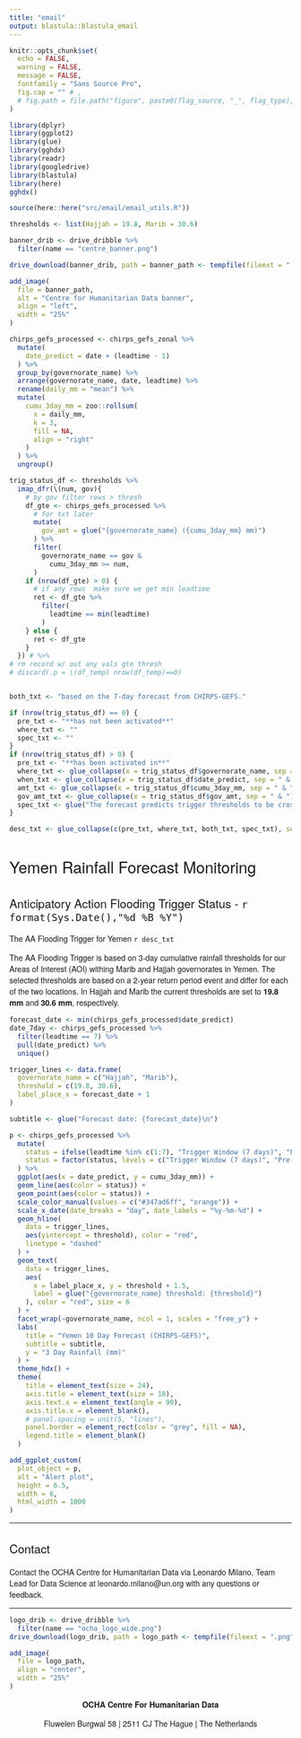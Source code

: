 ```yaml
---
title: "email"
output: blastula::blastula_email
---
```


<style type = "text/css">

h1, h2, h3 {
  font-family: Arvo, "Helvetica Neue", Helvetica, Arial, sans-serif;
  font-weight: normal
}

p {
  font-family: "Source Sans Pro", "Helvetica Neue", Helvetica, Arial, sans-serif
}

</style>


```r
knitr::opts_chunk$set(
  echo = FALSE,
  warning = FALSE,
  message = FALSE,
  fontfamily = "Sans Source Pro",
  fig.cap = "" # ,
  # fig.path = file.path("figure", paste0(flag_source, "_", flag_type), "")
)

library(dplyr)
library(ggplot2)
library(glue)
library(gghdx)
library(readr)
library(googledrive)
library(blastula)
library(here)
gghdx()

source(here::here("src/email/email_utils.R"))

thresholds <- list(Hajjah = 19.8, Marib = 30.6)
```

```r
banner_drib <- drive_dribble %>%
  filter(name == "centre_banner.png")

drive_download(banner_drib, path = banner_path <- tempfile(fileext = ".png"))

add_image(
  file = banner_path,
  alt = "Centre for Humanitarian Data banner",
  align = "left",
  width = "25%"
)
```



```r
chirps_gefs_processed <- chirps_gefs_zonal %>%
  mutate(
    date_predict = date + (leadtime - 1)
  ) %>%
  group_by(governorate_name) %>%
  arrange(governorate_name, date, leadtime) %>%
  rename(daily_mm = "mean") %>%
  mutate(
    cumu_3day_mm = zoo::rollsum(
      x = daily_mm,
      k = 3,
      fill = NA,
      align = "right"
    )
  ) %>%
  ungroup()

trig_status_df <- thresholds %>%
  imap_dfr(\(num, gov){
    # by gov filter rows > thresh
    df_gte <- chirps_gefs_processed %>%
      # for txt later
      mutate(
        gov_amt = glue("{governorate_name} ({cumu_3day_mm} mm)")
      ) %>%
      filter(
        governorate_name == gov &
          cumu_3day_mm >= num,
      )
    if (nrow(df_gte) > 0) {
      # if any rows  make sure we get min leadtime
      ret <- df_gte %>%
        filter(
          leadtime == min(leadtime)
        )
    } else {
      ret <- df_gte
    }
  }) # %>%
# rm record w/ out any vals gte thresh
# discard(.p = \(df_temp) nrow(df_temp)==0)


both_txt <- "based on the 7-day forecast from CHIRPS-GEFS."

if (nrow(trig_status_df) == 0) {
  pre_txt <- "**has not been activated**"
  where_txt <- ""
  spec_txt <- ""
}
if (nrow(trig_status_df) > 0) {
  pre_txt <- "**has been activated in**"
  where_txt <- glue_collapse(x = trig_status_df$governorate_name, sep = " & ")
  when_txt <- glue_collapse(x = trig_status_df$date_predict, sep = " & ")
  amt_txt <- glue_collapse(x = trig_status_df$cumu_3day_mm, sep = " & ")
  gov_amt_txt <- glue_collapse(x = trig_status_df$gov_amt, sep = " & ")
  spec_txt <- glue("The forecast predicts trigger thresholds to be crossed on {when_txt} for {gov_amt_txt}{ifelse(nrow(trig_status_df)>1,', respectively.', '.')}")
}

desc_txt <- glue_collapse(c(pre_txt, where_txt, both_txt, spec_txt), sep = " ")
```

# Yemen Rainfall Forecast Monitoring

## Anticipatory Action Flooding Trigger Status - `r format(Sys.Date(),"%d %B %Y")`

The AA Flooding Trigger for Yemen `r desc_txt`

The AA Flooding Trigger is based on 3-day cumulative rainfall thresholds for our Areas of Interest (AOI) withing Marib and Hajjah governorates in Yemen. The selected thresholds are based on a 2-year return period event and differ for each of the two locations. In Hajjah and Marib the current thresholds are set to **19.8 mm** and **30.6 mm**, respectively.

```r
forecast_date <- min(chirps_gefs_processed$date_predict)
date_7day <- chirps_gefs_processed %>%
  filter(leadtime == 7) %>%
  pull(date_predict) %>%
  unique()

trigger_lines <- data.frame(
  governorate_name = c("Hajjah", "Marib"),
  threshold = c(19.8, 30.6),
  label_place_x = forecast_date + 1
)

subtitle <- glue("Forecast date: {forecast_date}\n")

p <- chirps_gefs_processed %>%
  mutate(
    status = ifelse(leadtime %in% c(1:7), "Trigger Window (7 days)", "Pre-Alert"),
    status = factor(status, levels = c("Trigger Window (7 days)", "Pre-Alert"))
  ) %>%
  ggplot(aes(x = date_predict, y = cumu_3day_mm)) +
  geom_line(aes(color = status)) +
  geom_point(aes(color = status)) +
  scale_color_manual(values = c("#347ad6ff", "orange")) +
  scale_x_date(date_breaks = "day", date_labels = "%y-%m-%d") +
  geom_hline(
    data = trigger_lines,
    aes(yintercept = threshold), color = "red",
    linetype = "dashed"
  ) +
  geom_text(
    data = trigger_lines,
    aes(
      x = label_place_x, y = threshold + 1.5,
      label = glue("{governorate_name} threshold: {threshold}")
    ), color = "red", size = 6
  ) +
  facet_wrap(~governorate_name, ncol = 1, scales = "free_y") +
  labs(
    title = "Yemen 10 Day Forecast (CHIRPS-GEFS)",
    subtitle = subtitle,
    y = "3 Day Rainfall (mm)"
  ) +
  theme_hdx() +
  theme(
    title = element_text(size = 24),
    axis.title = element_text(size = 18),
    axis.text.x = element_text(angle = 90),
    axis.title.x = element_blank(),
    # panel.spacing = unit(5, "lines"),
    panel.border = element_rect(color = "grey", fill = NA),
    legend.title = element_blank()
  )
```

```r
add_ggplot_custom(
  plot_object = p,
  alt = "Alert plot",
  height = 6.5,
  width = 6,
  html_width = 1000
)
```

----

## Contact

Contact the OCHA Centre for Humanitarian Data via Leonardo Milano, Team Lead
for Data Science at leonardo.milano@un.org with any questions or feedback.

----

```r
logo_drib <- drive_dribble %>%
  filter(name == "ocha_logo_wide.png")
drive_download(logo_drib, path = logo_path <- tempfile(fileext = ".png"))

add_image(
  file = logo_path,
  align = "center",
  width = "25%"
)
```

<p>
<center>

<b> OCHA Centre For Humanitarian Data </b>

Fluwelen Burgwal 58 | 2511 CJ The Hague | The Netherlands

</center>
</p>
